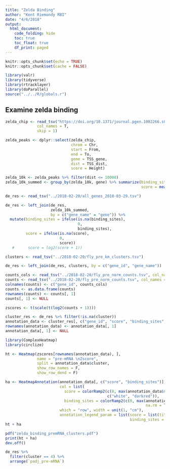 ```yaml
---
title: "Zelda Binding"
author: "Kent Riemondy RBI"
date: "4/6/2018"
output: 
  html_document:
    code_folding: hide
    toc: true
    toc_float: true
    df_print: paged
---
```


```r
knitr::opts_chunk$set(echo = TRUE)
knitr::opts_chunk$set(cache = FALSE)
```

```r
library(valr)
library(tidyverse)
library(rtracklayer)
library(doParallel)
source("../../R/globals.r")
```

## Examine zelda binding


```r
zelda_chip <- read_tsv("https://doi.org/10.1371/journal.pgen.1002266.s007", 
              col_names = T, 
              skip = 1)

zelda_peaks <- dplyr::select(zelda_chip,
                             chrom = Chr, 
                             start = From,
                             end = To,
                             gene = TSS_gene,
                             dist = TSS_dist,
                             score = Height)

zelda_10k <- zelda_peaks %>% filter(dist <= 10000)
zelda_10k_summed <- group_by(zelda_10k, gene) %>% summarize(binding_sites = n(),
                                                            score = mean(score))
```

```r
de_res <- read_tsv("../2018-02-20/all_genes_2018-03-29.tsv")

de_res <- left_join(de_res,
                    zelda_10k_summed,
                    by = c("gene_name" = "gene")) %>% 
  mutate(binding_sites = ifelse(is.na(binding_sites),
                                0,
                                binding_sites),
         score = ifelse(is.na(score),
                        0,
                        score))
   #      score = log2(score + 1))

clusters <- read_tsv("../2018-02-20/fly_pre_km_clusters.tsv")

de_res <- left_join(de_res, clusters, by = c("gene_id", "gene_name"))

counts_cols <- read_tsv("../2018-02-20/fly_pre_norm_counts.tsv", col_names = F, n_max = 1)
counts <- read_tsv("../2018-02-20/fly_pre_norm_counts.tsv", col_names = F, skip = 1)
colnames(counts) <- c("gene_id", counts_cols)
counts <- as.data.frame(counts)
rownames(counts) <- counts[, 1]
counts[, 1] <- NULL

zscores <- t(scale(t(log2(counts + 1))))

cluster_res <- de_res %>% filter(!is.na(cluster))
annotation_data <- cluster_res[, c("gene_id", "score", "binding_sites", "cluster")] %>% as.data.frame()
rownames(annotation_data) <- annotation_data[, 1]
annotation_data[, 1] <- NULL
```

```r
library(ComplexHeatmap)
library(circlize)

ht <- Heatmap(zscores[rownames(annotation_data), ],
              name = "pre-mRNA \nZscore",
              split = annotation_data$cluster,
              show_row_names = F,
              show_row_dend = F)

ha <- HeatmapAnnotation(annotation_data[, c("score", "binding_sites")],
                        col = list(
                          score = colorRamp2(c(0, max(annotation_data$score, na.rm = T)), 
                                             c("white", "darkred")),
                          binding_sites = colorRamp2(c(0, max(annotation_data$binding_sites, 
                                                              na.rm = T)), c("white", "darkblue"))),
                        which = "row", width = unit(1, "cm"),
                        annotation_legend_param = list(score = list(title = "Zelda\nbinding\nscore"),
                                                       binding_sites = list(title = "N Zelda\nbinding\nsites")))
ht + ha

pdf("zelda_binding_premRNA_clusters.pdf")
print(ht + ha)
dev.off()
```

```r
de_res %>% 
  filter(cluster == 4) %>% 
  arrange(`padj_pre-mRNA`)
```